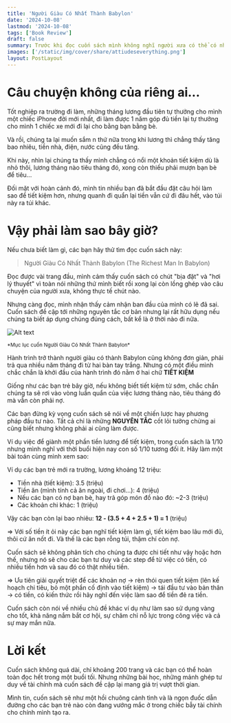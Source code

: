```yaml
---
title: 'Người Giàu Có Nhất Thành Babylon'
date: '2024-10-08'
lastmod: '2024-10-08'
tags: ['Book Review']
draft: false
summary: Trước khi đọc cuốn sách mình không nghĩ người xưa có thể có những hiểu biết về tích luỹ và đầu tư tài chính hiệu quả như vậy. Thời hiện đại, mặc dù có nhiều phương cách tích luỹ và đầu tư hơn nhưng có lẽ những nguyên tắc cuốn sách đưa ra vẫn có giá trị áp dụng rất cao.
images: ['/static/img/cover/share/attiudeseverything.png']
layout: PostLayout
---
```


<TOCInline toc={props.toc} asDisclosure toHeading={3} />

# Câu chuyện không của riêng ai...

Tốt nghiệp ra trường đi làm, những tháng lương đầu tiên tự thưởng cho mình một chiếc iPhone đời mới nhất, đi làm được 1 năm góp đủ tiền lại tự thưởng cho mình 1 chiếc xe mới đi lại cho bằng bạn bằng bè.

Và rồi, chúng ta lại muốn sắm n thứ nữa trong khi lương thì chẳng thấy tăng bao nhiêu, tiền nhà, điện, nước cũng đều tăng.

Khi này, nhìn lại chúng ta thấy mình chẳng có nổi một khoản tiết kiệm dù là nhỏ thôi, lương tháng nào tiêu tháng đó, xong còn thiếu phải mượn bạn bè để tiêu...

Đối mặt với hoàn cảnh đó, mình tin nhiều bạn đã bắt đầu đặt câu hỏi làm sao để tiết kiệm hơn, nhưng quanh đi quẩn lại tiền vẫn cứ đi đâu hết, vào túi này ra túi khác.

# Vậy phải làm sao bây giờ?

Nếu chưa biết làm gì, các bạn hãy thử tìm đọc cuốn sách này:

> Người Giàu Có Nhất Thành Babylon (The Richest Man In Babylon)

Đọc được vài trang đầu, mình cảm thấy cuốn sách có chút "bịa đặt" và "hơi lý thuyết" vì toàn nói những thứ mình biết rồi xong lại còn lồng ghép vào câu chuyện của người xưa, không thực tế chút nào.

Nhưng càng đọc, mình nhận thấy cảm nhận ban đầu của mình có lẽ đã sai. Cuốn sách đề cập tới những nguyên tắc cơ bản nhưng lại rất hữu dụng nếu chúng ta biết áp dụng chúng đúng cách, bất kể là ở thời nào đi nữa.

<div style={{ textAlign: 'center' }}>
  <img
    src="/static/img/books/richest_1.png"
    alt="Alt text"
    title="image"
    style={{ marginBottom: '4px' }}
  />
  <p style={{ marginTop: '0' }}>
    <small>*Mục lục cuốn Người Giàu Có Nhất Thành Babylon*</small>
  </p>
</div>

Hành trình trở thành người giàu có thành Babylon cũng không đơn giản, phải trả qua nhiều năm tháng đi từ hai bàn tay trắng. Nhưng có một điều mình chắc chắn là khởi đầu của hành trình đó nằm ở hai chữ **TIẾT KIỆM**

Giống như các bạn trẻ bây giờ, nếu không biết tiết kiệm từ sớm, chắc chắn chúng ta sẽ rơi vào vòng luẩn quẩn của việc lương tháng nào, tiêu tháng đó mà vẫn còn phải nợ.

Các bạn đừng kỳ vọng cuốn sách sẽ nói về một chiến lược hay phương pháp đầu tư nào. Tất cả chỉ là những **NGUYÊN TẮC** cốt lõi tưởng chừng ai cũng biết nhưng không phải ai cũng làm được.

Ví dụ việc để giành một phần tiền lương để tiết kiệm, trong cuốn sách là 1/10 nhưng mình nghĩ với thời buổi hiện nay con số 1/10 tương đối ít. Hãy làm một bài toán cùng mình xem sao:

Ví dụ các bạn trẻ mới ra trường, lương khoảng 12 triệu:

- Tiền nhà (tiết kiệm): 3.5 (triệu)
- Tiền ăn (mình tính cả ăn ngoài, đi chơi...): 4 (triệu)
- Nếu các bạn có nợ bạn bè, hay trả góp món đồ nào đó: ~2-3 (triệu)
- Các khoản chi khác: 1 (triệu)

Vậy các bạn còn lại bao nhiêu: **12 - (3.5 + 4 + 2.5 + 1) = 1** (triệu)

=> Với số tiền ít ỏi này các bạn nghĩ tiết kiệm làm gì, tiết kiệm bao lâu mới đủ, thôi cứ ăn nốt đi. Và thế là các bạn rỗng túi, thậm chí còn nợ.

Cuốn sách sẽ không phân tích cho chúng ta được chi tiết như vậy hoặc hơn thế, nhưng nó sẽ cho các bạn tư duy và các step để từ việc có tiền, có nhiều tiền hơn và sau đó có thật nhiều tiền.

=> Ưu tiên giải quyết triệt để các khoản nợ -> rèn thói quen tiết kiệm (lên kế hoạch chi tiêu, bỏ một phần cố định vào tiết kiệm) -> tái đầu tư vào bản thân -> có tiền, có kiến thức rồi hãy nghĩ đến việc làm sao để tiền đẻ ra tiền.

Cuốn sách còn nói về nhiều chủ đề khác ví dụ như làm sao sử dụng vàng cho tốt, khả năng nắm bắt cơ hội, sự chăm chỉ nỗ lực trong công việc và cả sự may mắn nữa.

# Lời kết

Cuốn sách không quá dài, chỉ khoảng 200 trang và các bạn có thể hoàn toàn đọc hết trong một buổi tối. Nhưng những bài học, những mảnh ghép tư duy về tài chính mà cuốn sách đề cập lại mang giá trị vượt thời gian.

Mình tin, cuốn sách sẽ như một hồi chuông cảnh tình và là ngọn đuốc dẫn đường cho các bạn trẻ nào còn đang vướng mắc ở trong chiếc bẫy tài chính cho chính mình tạo ra.
